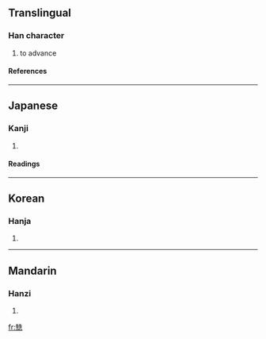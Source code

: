 ==Translingual==
===Han character===
{{Han char|rn=10|rad=儿|as=10|sn=12|four=2421<sub>1</sub>|canj=竹山竹土山 (HUHGU), X竹山竹土 (XHUHG)}}
# to advance
====References====
{{Han ref|kx=0125.210|dkj=01391|dj=0266.030|hdz=10274.020|uh=515F|ud=20831|bh=D860|bd=55392}}
----
==Japanese==
===Kanji===
{{ja-kanji|grade=|rs=儿10}}
# {{defn|Japanese}}
====Readings====
{{ja-readings|on=[[しん]] (shin)|kun=[[すすむ]] (susumu)}}
----
==Korean==
===Hanja===
{{ko-hanja|hangeul=신|rv=sin|mr=sin}}
# {{defn|Korean}}
----
==Mandarin==
===Hanzi===
{{cmn-hanzi|pin=[[shēn]] (shen1)|wg=shen<sup>1</sup>}}
# {{defn|Mandarin}}

[[fr:兟]]